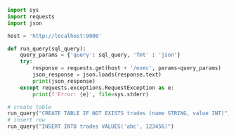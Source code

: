 ```python
import sys
import requests
import json

host = 'http://localhost:9000'

def run_query(sql_query):
    query_params = {'query': sql_query, 'fmt' : 'json'}
    try:
        response = requests.get(host + '/exec', params=query_params)
        json_response = json.loads(response.text)
        print(json_response)
    except requests.exceptions.RequestException as e:
        print(f'Error: {e}', file=sys.stderr)

# create table
run_query("CREATE TABLE IF NOT EXISTS trades (name STRING, value INT)")
# insert row
run_query("INSERT INTO trades VALUES('abc', 123456)")
```
